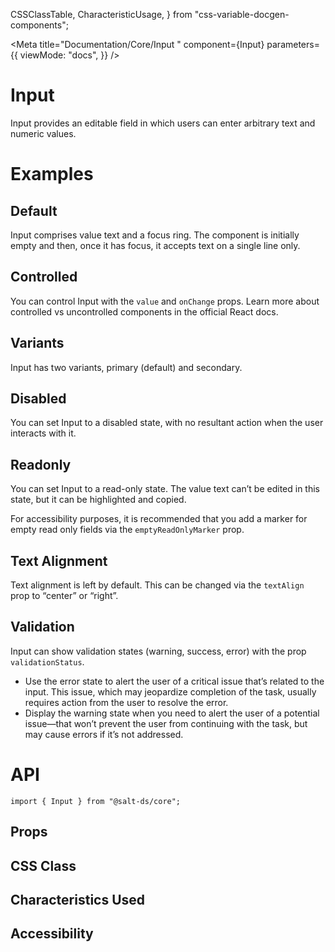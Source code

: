   CSSClassTable,
  CharacteristicUsage,
} from "css-variable-docgen-components";

<Meta
  title="Documentation/Core/Input "
  component={Input}
  parameters={{
    viewMode: "docs",
  }}
/>

# Input

Input provides an editable field in which users can enter arbitrary text and numeric values.

# Examples

## Default

Input comprises value text and a focus ring. The component is initially empty and then, once it has focus, it accepts text on a single line only.

<Canvas>
  <Story id="core-input---default" />
</Canvas>

## Controlled

You can control Input with the `value` and `onChange` props. Learn more about <Link href="https://react.dev/learn/sharing-state-between-components#controlled-and-uncontrolled-components">controlled vs uncontrolled components in the official React docs</Link>.

<Canvas>
  <Story id="core-input---controlled" />
</Canvas>

## Variants

Input has two variants, primary (default) and secondary.

<Canvas>
  <Story id="core-input---variants" />
</Canvas>

## Disabled

You can set Input to a disabled state, with no resultant action when the user interacts with it.

<Canvas>
  <Story id="core-input---disabled" />
</Canvas>

## Readonly

You can set Input to a read-only state. The value text can’t be edited in this state, but it can be highlighted and copied.

<Canvas>
  <Story id="core-input---readonly" />
</Canvas>

For accessibility purposes, it is recommended that you add a marker for empty read only fields via the `emptyReadOnlyMarker` prop.

<Canvas>
  <Story id="core-input—--empty-readonly-marker" />
</Canvas>

## Text Alignment

Text alignment is left by default. This can be changed via the `textAlign` prop to “center” or “right”.

<Canvas>
  <Story id="core-input—--text-alignment" />
</Canvas>

## Validation

Input can show validation states (warning, success, error) with the prop `validationStatus`.

<Canvas>
  <Story id="core-input---validation" />
</Canvas>

- Use the error state to alert the user of a critical issue that’s related to the input. This issue, which may jeopardize completion of the task, usually requires action from the user to resolve the error.
- Display the warning state when you need to alert the user of a potential issue—that won’t prevent the user from continuing with the task, but may cause errors if it’s not addressed.

# API

```
import { Input } from "@salt-ds/core";
```

## Props

<ArgsTable of={Input} />

## CSS Class

<CSSClassTable of={Input} />

## Characteristics Used

<CharacteristicUsage of={Input} />

## Accessibility

<HelpAndSupport />
